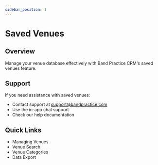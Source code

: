 ```yaml
---
sidebar_position: 1
---
```


# Saved Venues

## Overview

Manage your venue database effectively with Band Practice CRM's saved venues feature.

## Support

If you need assistance with saved venues:
- Contact support at support@bandpractice.com
- Use the in-app chat support
- Check our help documentation

## Quick Links
- Managing Venues
- Venue Search
- Venue Categories
- Data Export 